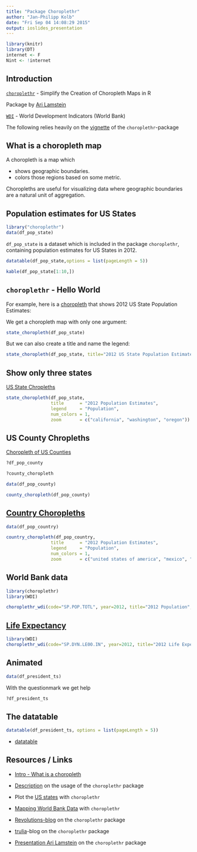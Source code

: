```yaml
---
title: "Package Choroplethr"
author: "Jan-Philipp Kolb"
date: "Fri Sep 04 14:08:29 2015"
output: ioslides_presentation
---
```


```r
library(knitr)
library(DT)
internet <- F
Nint <- !internet
```

## Introduction

[`choroplethr`](https://cran.r-project.org/web/packages/choroplethr/index.html) - Simplify the Creation of Choropleth Maps in R

Package by [Ari Lamstein](http://www.arilamstein.com/)

[`WDI`](https://cran.r-project.org/web/packages/WDI/index.html)
- World Development Indicators (World Bank)

The following relies heavily on the [vignette](https://cran.r-project.org/web/packages/choroplethr/index.html) of the `choroplethr`-package

## What is a choropleth map

A choropleth is a map which

- shows geographic boundaries.
- colors those regions based on some metric.

Choropleths are useful for visualizing data where geographic boundaries are a natural unit of aggregation. 

## Population estimates for US States

```r
library("choroplethr")
data(df_pop_state)
```

`df_pop_state` is a dataset which is included in the package `choroplethr`, containing population estimates for US States in 2012.

```r
datatable(df_pop_state,options = list(pageLength = 5))
```

```r
kable(df_pop_state[1:10,])
```

## `choroplethr` - Hello World

For example, here is a [choropleth](http://mirrors.softliste.de/cran/web/packages/choroplethr/vignettes/a-introduction.html) that shows 2012 US State Population Estimates:

We get a choropleth map with only one argument:

```r
state_choropleth(df_pop_state)
```


But we can also create a title and name the legend:

```r
state_choropleth(df_pop_state, title="2012 US State Population Estimates", legend="Population")
```

## Show only three states

[US State Chropleths](http://mirrors.softliste.de/cran/web/packages/choroplethr/vignettes/b-state-choropleth.html)

```r
state_choropleth(df_pop_state,
                 title      = "2012 Population Estimates",
                 legend     = "Population",
                 num_colors = 1,
                 zoom       = c("california", "washington", "oregon"))
```


## US County Chropleths

[Choropleth of US Counties](http://mirrors.softliste.de/cran/web/packages/choroplethr/vignettes/c-county-choropleth.html)

```r
?df_pop_county

?county_choropleth
```


```r
data(df_pop_county)

county_choropleth(df_pop_county)
```


## [Country Choropleths ](http://mirrors.softliste.de/cran/web/packages/choroplethr/vignettes/d-country-choropleth.html)

```r
data(df_pop_country)

country_choropleth(df_pop_country,
                 title      = "2012 Population Estimates",
                 legend     = "Population",
                 num_colors = 1,
                 zoom       = c("united states of america", "mexico", "canada"))
```



## World Bank data

```r
library(choroplethr)
library(WDI) 

choroplethr_wdi(code="SP.POP.TOTL", year=2012, title="2012 Population", num_colors=1)
```

## [Life Expectancy](http://mirrors.softliste.de/cran/web/packages/choroplethr/vignettes/f-world-bank-data.html)

```r
library(WDI) 
choroplethr_wdi(code="SP.DYN.LE00.IN", year=2012, title="2012 Life Expectancy")
```


## Animated

```r
data(df_president_ts)
```

With the questionmark we get help

```r
?df_president_ts
```


## The datatable

```r
datatable(df_president_ts, options = list(pageLength = 5))
```

- [datatable](http://www.htmlwidgets.org/showcase_datatables.html)

## Resources / Links

- [Intro - What is a choropleth](https://cran.r-project.org/web/packages/choroplethr/vignettes/a-introduction.html)

- [Description](http://radar.oreilly.com/2014/01/new-choropleth-package-in-r.html) on the usage of the `choroplethr` package

- Plot the [US states](https://cran.r-project.org/web/packages/choroplethr/vignettes/b-state-choropleth.html) with `choroplethr`

- [Mapping World Bank Data](https://cran.r-project.org/web/packages/choroplethr/vignettes/f-world-bank-data.html) with `choroplethr`

- [Revolutions-blog](http://blog.revolutionanalytics.com/2014/01/easy-data-maps-with-r-the-choroplethr-package-.html) on the `choroplethr` package

- [trulia](http://www.trulia.com/tech/2014/01/15/the-choroplethr-package-for-r/)-blog on the `choroplethr` package

- [Presentation Ari Lamstein](http://www.r-bloggers.com/slides-for-my-upcoming-talk-mapping-census-data-in-r/) on the `choroplethr` package
